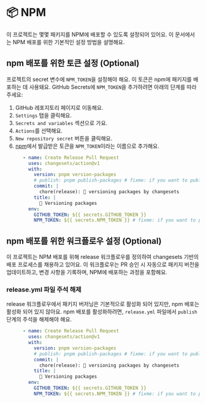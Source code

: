 # 📦 NPM

이 프로젝트는 몇몇 패키지를 NPM에 배포할 수 있도록 설정되어 있어요.
이 문서에서는 NPM 배포를 위한 기본적인 설정 방법을 설명해요.

## npm 배포를 위한 토큰 설정 (Optional)

프로젝트의 secret 변수에 `NPM_TOKEN`을 설정해야 해요.
이 토큰은 npm에 패키지를 배포하는 데 사용돼요.
GitHub Secrets에 `NPM_TOKEN`을 추가하려면 아래의 단계를 따라 주세요:

1. GitHub 레포지토리 페이지로 이동해요.
2. `Settings` 탭을 클릭해요.
3. `Secrets and variables` 섹션으로 가요.
4. `Actions`를 선택해요.
5. `New repository secret` 버튼을 클릭해요.
6. [npm](https://www.npmjs.com/)에서 발급받은 토큰을 `NPM_TOKEN`이라는 이름으로 추가해요.

```yaml filename=".github/workflows/release.yml" {12}
      - name: Create Release Pull Request
        uses: changesets/action@v1
        with:
          version: pnpm version-packages
          # publish: pnpm publish-packages # fixme: if you want to publish packages, uncomment this line
          commit: |
            chore(release): 🦋 versioning packages by changesets
          title: |
            🦋 Versioning packages
        env:
          GITHUB_TOKEN: ${{ secrets.GITHUB_TOKEN }}
          NPM_TOKEN: ${{ secrets.NPM_TOKEN }} # fixme: if you want to publish packages, set this secret on your repo
```

## npm 배포를 위한 워크플로우 설정 (Optional)

이 프로젝트는 NPM 배포를 위해 release 워크플로우를 정의하여 changesets 기반의 배포 프로세스를 채용하고 있어요.
이 워크플로우는 PR 승인 시 자동으로 패키지 버전을 업데이트하고, 변경 사항을 기록하며, NPM에 배포하는 과정을 포함해요.

### release.yml 파일 주석 해제

release 워크플로우에서 패키지 버저닝은 기본적으로 활성화 되어 있지만, npm 배포는 활성화 되어 있지 않아요.
npm 배포를 활성화하려면, `release.yml` 파일에서 `publish` 단계의 주석을 해제해야 해요.

```yaml filename=".github/workflows/release.yml" {5}
      - name: Create Release Pull Request
        uses: changesets/action@v1
        with:
          version: pnpm version-packages
          # publish: pnpm publish-packages # fixme: if you want to publish packages, uncomment this line
          commit: |
            chore(release): 🦋 versioning packages by changesets
          title: |
            🦋 Versioning packages
        env:
          GITHUB_TOKEN: ${{ secrets.GITHUB_TOKEN }}
          NPM_TOKEN: ${{ secrets.NPM_TOKEN }} # fixme: if you want to publish packages, set this secret on your repo
```
